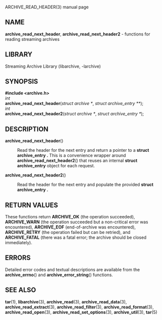 ARCHIVE_READ_HEADER(3) manual page 
== NAME == 
'''archive_read_next_header''', 
'''archive_read_next_header2''' 
- functions for reading streaming archives 
== LIBRARY == 
Streaming Archive Library (libarchive, -larchive) 
== SYNOPSIS == 
'''<nowiki>#include <archive.h></nowiki>''' 
<br> 
''int'' 
<br> 
'''archive_read_next_header'''(''struct archive *'', ''struct archive_entry **''); 
<br> 
''int'' 
<br> 
'''archive_read_next_header2'''(''struct archive *'', ''struct archive_entry *''); 
== DESCRIPTION == 
<dl> 
<dt>'''archive_read_next_header'''()</dt><dd> 
Read the header for the next entry and return a pointer to 
a 
'''struct archive_entry .''' 
This is a convenience wrapper around 
'''archive_read_next_header2'''() 
that reuses an internal 
'''struct archive_entry''' 
object for each request. 
</dd><dt>'''archive_read_next_header2'''()</dt><dd> 
Read the header for the next entry and populate the provided 
'''struct archive_entry .''' 
</dd></dl> 
== RETURN VALUES == 
These functions return 
'''ARCHIVE_OK''' 
(the operation succeeded), 
'''ARCHIVE_WARN''' 
(the operation succeeded but a non-critical error was encountered), 
'''ARCHIVE_EOF''' 
(end-of-archive was encountered), 
'''ARCHIVE_RETRY''' 
(the operation failed but can be retried), 
and 
'''ARCHIVE_FATAL''' 
(there was a fatal error; the archive should be closed immediately). 
== ERRORS == 
Detailed error codes and textual descriptions are available from the 
'''archive_errno'''() 
and 
'''archive_error_string'''() 
functions. 
== SEE ALSO == 
'''tar'''(1), 
'''libarchive'''(3), 
'''archive_read'''(3), 
'''archive_read_data'''(3), 
'''archive_read_extract'''(3), 
'''archive_read_filter'''(3), 
'''archive_read_format'''(3), 
'''archive_read_open'''(3), 
'''archive_read_set_options'''(3), 
'''archive_util'''(3), 
'''tar'''(5) 
